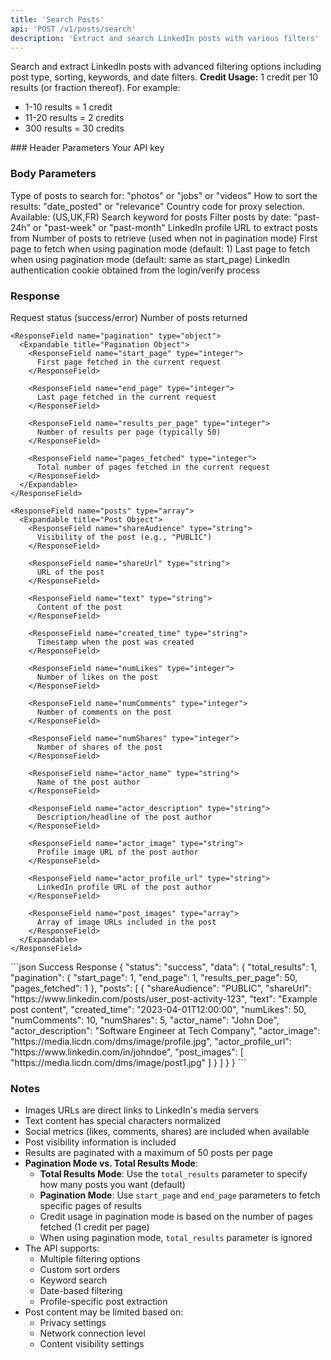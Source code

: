 ```yaml
---
title: 'Search Posts'
api: 'POST /v1/posts/search'
description: 'Extract and search LinkedIn posts with various filters'
---
```


Search and extract LinkedIn posts with advanced filtering options including post type, sorting, keywords, and date filters.
<Note>
  **Credit Usage:** 1 credit per 10 results (or fraction thereof). For example:
  - 1-10 results = 1 credit
  - 11-20 results = 2 credits
  - 300 results = 30 credits
</Note>
### Header Parameters

<ParamField header="x-api-key" type="string" required>
  Your API key
</ParamField>

### Body Parameters

<ParamField body="post_type" type="string" >
  Type of posts to search for: "photos" or "jobs" or "videos"
</ParamField>

<ParamField body="sort_by" type="string" default="date_posted">
  How to sort the results: "date_posted" or "relevance"
</ParamField>
<ParamField body="country" type="string" default="FR">
  Country code for proxy selection. Available: (US,UK,FR)
</ParamField>
<ParamField body="keyword" type="string">
  Search keyword for posts
</ParamField>

<ParamField body="post_date" type="string">
  Filter posts by date: "past-24h" or "past-week" or "past-month"
</ParamField>

<ParamField body="linkedin_url" type="string">
  LinkedIn profile URL to extract posts from
</ParamField>

<ParamField body="total_results" type="integer" default="10">
  Number of posts to retrieve (used when not in pagination mode)
</ParamField>

<ParamField body="start_page" type="integer">
  First page to fetch when using pagination mode (default: 1)
</ParamField>

<ParamField body="end_page" type="integer">
  Last page to fetch when using pagination mode (default: same as start_page)
</ParamField>

<ParamField body="login_token" type="string" required>
  LinkedIn authentication cookie obtained from the login/verify process
</ParamField>

### Response

<ResponseField name="status" type="string">
  Request status (success/error)
</ResponseField>

<ResponseField name="data" type="object">
  <Expandable title="Properties">
    <ResponseField name="total_results" type="integer">
      Number of posts returned
    </ResponseField>

    <ResponseField name="pagination" type="object">
      <Expandable title="Pagination Object">
        <ResponseField name="start_page" type="integer">
          First page fetched in the current request
        </ResponseField>

        <ResponseField name="end_page" type="integer">
          Last page fetched in the current request
        </ResponseField>

        <ResponseField name="results_per_page" type="integer">
          Number of results per page (typically 50)
        </ResponseField>

        <ResponseField name="pages_fetched" type="integer">
          Total number of pages fetched in the current request
        </ResponseField>
      </Expandable>
    </ResponseField>

    <ResponseField name="posts" type="array">
      <Expandable title="Post Object">
        <ResponseField name="shareAudience" type="string">
          Visibility of the post (e.g., "PUBLIC")
        </ResponseField>

        <ResponseField name="shareUrl" type="string">
          URL of the post
        </ResponseField>

        <ResponseField name="text" type="string">
          Content of the post
        </ResponseField>

        <ResponseField name="created_time" type="string">
          Timestamp when the post was created
        </ResponseField>

        <ResponseField name="numLikes" type="integer">
          Number of likes on the post
        </ResponseField>

        <ResponseField name="numComments" type="integer">
          Number of comments on the post
        </ResponseField>

        <ResponseField name="numShares" type="integer">
          Number of shares of the post
        </ResponseField>

        <ResponseField name="actor_name" type="string">
          Name of the post author
        </ResponseField>

        <ResponseField name="actor_description" type="string">
          Description/headline of the post author
        </ResponseField>

        <ResponseField name="actor_image" type="string">
          Profile image URL of the post author
        </ResponseField>

        <ResponseField name="actor_profile_url" type="string">
          LinkedIn profile URL of the post author
        </ResponseField>

        <ResponseField name="post_images" type="array">
          Array of image URLs included in the post
        </ResponseField>
      </Expandable>
    </ResponseField>
  </Expandable>
</ResponseField>

<ResponseExample>
```json Success Response
{
  "status": "success",
  "data": {
    "total_results": 1,
    "pagination": {
        "start_page": 1,
        "end_page": 1,
        "results_per_page": 50,
        "pages_fetched": 1
      },
    "posts": [
      {
        "shareAudience": "PUBLIC",
        "shareUrl": "https://www.linkedin.com/posts/user_post-activity-123",
        "text": "Example post content",
        "created_time": "2023-04-01T12:00:00",
        "numLikes": 50,
        "numComments": 10,
        "numShares": 5,
        "actor_name": "John Doe",
        "actor_description": "Software Engineer at Tech Company",
        "actor_image": "https://media.licdn.com/dms/image/profile.jpg",
        "actor_profile_url": "https://www.linkedin.com/in/johndoe",
        "post_images": [
          "https://media.licdn.com/dms/image/post1.jpg"
        ]
      }
    ]
  }
}
```

</ResponseExample>

### Notes
- Images URLs are direct links to LinkedIn's media servers
- Text content has special characters normalized
- Social metrics (likes, comments, shares) are included when available
- Post visibility information is included
- Results are paginated with a maximum of 50 posts per page
- **Pagination Mode vs. Total Results Mode**:
  - **Total Results Mode**: Use the `total_results` parameter to specify how many posts you want (default)
  - **Pagination Mode**: Use `start_page` and `end_page` parameters to fetch specific pages of results
  - Credit usage in pagination mode is based on the number of pages fetched (1 credit per page)
  - When using pagination mode, `total_results` parameter is ignored
- The API supports:
  - Multiple filtering options
  - Custom sort orders
  - Keyword search
  - Date-based filtering
  - Profile-specific post extraction
- Post content may be limited based on:
  - Privacy settings
  - Network connection level
  - Content visibility settings